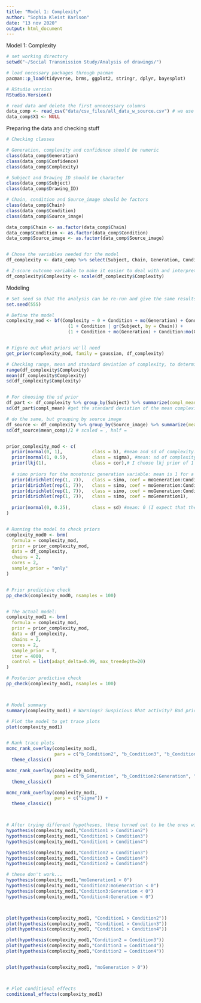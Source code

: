 ```yaml
---
title: "Model 1: Complexity"
author: "Sophia Kleist Karlson"
date: "13 nov 2020"
output: html_document
---
```


Model 1: Complexity


```r
# set working directory
setwd("~/Social Transmission Study/Analysis of drawings/")

# load necessary packages through pacman
pacman::p_load(tidyverse, brms, ggplot2, stringr, dplyr, bayesplot)

# RStudio version
RStudio.Version()

# read data and delete the first unnecessary columns
data_comp <- read_csv("data/csv_files/all_data_w_source.csv") # we use all_data_w_all_conv_source.csv
data_comp$X1 <- NULL
```


Preparing the data and checking stuff
```r
# Checking classes

# Generation, complexity and confidence should be numeric
class(data_comp$Generation)
class(data_comp$Confidence)
class(data_comp$Complexity)

# Subject and Drawing ID should be character
class(data_comp$Subject)
class(data_comp$Drawing_ID)

# Chain, condition and Source_image should be factors
class(data_comp$Chain)
class(data_comp$Condition)
class(data_comp$Source_image)

data_comp$Chain <- as.factor(data_comp$Chain)
data_comp$Condition <- as.factor(data_comp$Condition)
data_comp$Source_image <- as.factor(data_comp$Source_image)


# Chose the variables needed for the model
df_complexity <- data_comp %>% select(Subject, Chain, Generation, Condition, Source_image, Complexity)#, Drawing_ID

# Z-score outcome variable to make it easier to deal with and interpret
df_complexity$Complexity <- scale(df_complexity$Complexity)

```


Modeling
```r
# Set seed so that the analysis can be re-run and give the same results
set.seed(555)

# Define the model
complexity_mod <- bf(Complexity ~ 0 + Condition + mo(Generation) + Condition:mo(Generation) + 
                       (1 + Condition | gr(Subject, by = Chain)) +
                       (1 + Condition + mo(Generation) + Condition:mo(Generation) | Source_image))


# Figure out what priors we'll need
get_prior(complexity_mod, family = gaussian, df_complexity)

# Checking range, mean and standard deviation of complexity, to determine which family to choose and to use for beta-prior
range(df_complexity$Complexity)
mean(df_complexity$Complexity)
sd(df_complexity$Complexity)


# For choosing the sd prior
df_part <- df_complexity %>% group_by(Subject) %>% summarize(compl_mean = mean(Complexity)) #find mean complexity for each participant
sd(df_part$compl_mean) #get the standard deviation of the mean complexity for each participant = 3159.295. Divide this in two = 1579.648. Scaled: 

# do the same, but grouping by source image
df_source <- df_complexity %>% group_by(Source_image) %>% summarize(mean_comp = mean(Complexity)) # find mean conventionality for each source image
sd(df_source$mean_comp)/2 # scaled = , half = 


prior_complexity_mod <- c(
  prior(normal(0, 1),           class = b), #mean and sd of complexity: 24641.25, 6401.52. z-scored: 0, 1
  prior(normal(1, 0.5),         class = sigma), #mean: sd of complexity sigma: half of the sd of complexity: 6401.52, 3200.76. z-scored: 1, 0.5
  prior(lkj(1),                 class = cor),# I choose lkj prior of 1 - WHY??
  
  # simo priors for the monotonic generation variable: mean is 1 for a uniform prior, sigma is K-1, where K is the number of levels in the monotonic variable (we have 8 generations)
  prior(dirichlet(rep(1, 7)),   class = simo, coef = moGeneration:Condition21),                 
  prior(dirichlet(rep(1, 7)),   class = simo, coef = moGeneration:Condition31),             
  prior(dirichlet(rep(1, 7)),   class = simo, coef = moGeneration:Condition41),            
  prior(dirichlet(rep(1, 7)),   class = simo, coef = moGeneration1),
  
  prior(normal(0, 0.25),        class = sd) #mean: 0 (I expect that they might not vary at all). sd for the mean complexity for each participant = 2780.45. sigma should go from 0 (the mean of the prior) to around that -> sigma: 1579.648. Z-scored: 0, 0.25.
)


# Running the model to check priors
complexity_mod0 <- brm(
  formula = complexity_mod, 
  prior = prior_complexity_mod,
  data = df_complexity,
  chains = 2,
  cores = 2,
  sample_prior = "only"
)


# Prior predictive check
pp_check(complexity_mod0, nsamples = 100) 


# The actual model:
complexity_mod1 <- brm(
  formula = complexity_mod, 
  prior = prior_complexity_mod,
  data = df_complexity,
  chains = 2,
  cores = 2,
  sample_prior = T,
  iter = 4000,
  control = list(adapt_delta=0.99, max_treedepth=20)
)

# Posterior predictive check
pp_check(complexity_mod1, nsamples = 100)



# Model summary
summary(complexity_mod1) # Warnings? Suspicious Rhat activity? Bad priors?

# Plot the model to get trace plots
plot(complexity_mod1)


# Rank trace plots
mcmc_rank_overlay(complexity_mod1, 
                  pars = c("b_Condition2", "b_Condition3", "b_Condition4")) + 
  theme_classic()

mcmc_rank_overlay(complexity_mod1, 
                  pars = c("b_Generation", "b_Condition2:Generation", "b_Condition3:Generation", "b_Condition4:Generation")) + 
  theme_classic()

mcmc_rank_overlay(complexity_mod1, 
                  pars = c("sigma")) + 
  theme_classic()



# After trying different hypotheses, these turned out to be the ones with highest posterior probability
hypothesis(complexity_mod1,"Condition1 > Condition2") 
hypothesis(complexity_mod1,"Condition1 > Condition3")
hypothesis(complexity_mod1,"Condition1 > Condition4")

hypothesis(complexity_mod1,"Condition2 = Condition3") 
hypothesis(complexity_mod1,"Condition3 = Condition4")
hypothesis(complexity_mod1,"Condition2 = Condition4")

# these don't work...
hypothesis(complexity_mod1,"moGeneration1 < 0")
hypothesis(complexity_mod1,"Condition2:moGeneration < 0")
hypothesis(complexity_mod1,"Condition3:Generation < 0")
hypothesis(complexity_mod1,"Condition4:Generation < 0")



plot(hypothesis(complexity_mod1, "Condition1 > Condition2")) 
plot(hypothesis(complexity_mod1, "Condition1 > Condition3")) 
plot(hypothesis(complexity_mod1, "Condition1 > Condition4")) 

plot(hypothesis(complexity_mod1,"Condition2 = Condition3"))
plot(hypothesis(complexity_mod1,"Condition3 = Condition4"))
plot(hypothesis(complexity_mod1,"Condition2 = Condition4"))


plot(hypothesis(complexity_mod1, "moGeneration > 0")) 



# Plot conditional effects
conditional_effects(complexity_mod1)
```


